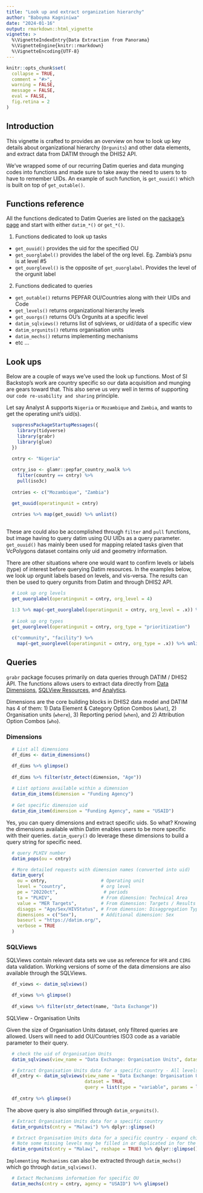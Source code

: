 ```yaml
---
title: "Look up and extract organization hierarchy"
author: "Baboyma Kagniniwa"
date: "2024-01-16"
output: rmarkdown::html_vignette
vignette: >
  %\VignetteIndexEntry{Data Extraction from Panorama}
  %\VignetteEngine{knitr::rmarkdown}
  %\VignetteEncoding{UTF-8}
---
```


```r
knitr::opts_chunk$set(
  collapse = TRUE,
  comment = "#>",
  warning = FALSE,
  message = FALSE,
  eval = FALSE,
  fig.retina = 2
)
```

## Introduction

This vignette is crafted to provides an overview on how to look up key details about organizational hierarchy (`Orgunits`) and other data elements, and extract data from DATIM through the DHIS2 API. 

We've wrapped some of our recurring Datim queries and data munging codes into functions and made sure to take away the need to users to to have to remember UIDs. An example of such function, is `get_ouuid()` which is built on top of `get_outable()`.

## Functions reference

All the functions dedicated to Datim Queries are listed on the [package's page](https://usaid-oha-si.github.io/grabr/reference/index.html) and start with either `datim_*()` or `get_*()`.

1. Functions dedicated to look up tasks

- `get_ouuid()` provides the uid for the specified OU
- `get_ouorglabel()` provides the label of the org level. Eg. Zambia's psnu is at level #5 
- `get_ouorglevel()` is the opposite of `get_ouorglabel`. Provides the level of the orgunit label

2. Functions dedicated to queries

- `get_outable()`     returns PEPFAR OU/Countries along with their UIDs and Code 
- `get_levels()`      returns organizational hierarchy levels
- `get_ouorgs()`      returns OU's Orgunits at a specific level  
- `datim_sqlviews()`  returns list of sqlviews, or uid/data of a specific view
- `datim_orgunits()`  returns organisation units
- `datim_mechs()`     returns implementing mechanisms
- etc ...

## Look ups

Below are a couple of ways we've used the look up functions. Most of SI Backstop's work are country specific so our data acquisition and munging are gears toward that. This also serve us very well in terms of supporting our `code re-usability and sharing` principle.

Let say Analyst A supports `Nigeria` or `Mozambique` and `Zambia`, and wants to get the operating unit's uid(s).

```r

  suppressPackageStartupMessages({
    library(tidyverse)
    library(grabr)
    library(glue)
  })

  cntry <- "Nigeria"
  
  cntry_iso <- glamr::pepfar_country_xwalk %>% 
    filter(country == cntry) %>% 
    pull(iso3c)
  
  cntries <- c("Mozambique", "Zambia")

  get_ouuid(operatingunit = cntry) 
  
  cntries %>% map(get_ouuid) %>% unlist()
  
```

These are could also be accomplished through `filter` and `pull` functions, but image having to query datim using OU UIDs as a query parameter. `get_ouuid()` has mainly been used for mapping related tasks given that VcPolygons dataset contains only uid and geometry information.

There are other situations where one would want to confirm levels or labels (type) of interest before querying Datim resources. In the examples below, we look up orgunit labels based on levels, and vis-versa. The results can then be used to query orgunits from Datim and through DHIS2 API. 

```r
  # Look up org levels
  get_ouorglabel(operatingunit = cntry, org_level = 4)

  1:3 %>% map(~get_ouorglabel(operatingunit = cntry, org_level = .x)) %>% unlist()
  
  # Look up org types
  get_ouorglevel(operatingunit = cntry, org_type = "prioritization")
  
  c("community", "facility") %>% 
    map(~get_ouorglevel(operatingunit = cntry, org_type = .x)) %>% unlist()
```

## Queries

`grabr` package focuses primarily on data queries through DATIM / DHIS2 API. The functions allows users to extract data directly from [Data Dimensions](https://docs.dhis2.org/en/use/user-guides/dhis-core-version-master/understanding-the-data-model/about-data-dimensions.html?h=dimensions+master), [SQLView Resources](https://docs.dhis2.org/en/develop/using-the-api/dhis-core-version-master/visualizations.html#webapi_sql_views), and [Analytics](https://docs.dhis2.org/en/develop/using-the-api/dhis-core-version-master/analytics.html). 

Dimensions are the core building blocks in DHIS2 data model and DATIM has 4 of them: 1) Data Element & Category Option Combos (`what`), 2) Organisation units (`where`), 3) Reporting period (`when`), and 2) Attribution Option Combos (`who`).  

### Dimensions 

```r
  # List all dimensions
  df_dims <- datim_dimensions()

  df_dims %>% glimpse()
  
  df_dims %>% filter(str_detect(dimension, "Age"))
  
  # List options available within a dimension
  datim_dim_items(dimension = "Funding Agency")
  
  # Get specific dimension uid
  datim_dim_item(dimension = "Funding Agency", name = "USAID")
```

Yes, you can query dimensions and extract specific uids. So what? Knowing the dimensions available within Datim enables users to be more specific with their queries. `datim_query()` do leverage these dimensions to build a query string for specific need. 

```r

  # query PLHIV number
  datim_pops(ou = cntry)

  # More detailed requests with dimension names (converted into uid)
  datim_query(
    ou = cntry,                    # Operating unit
    level = "country",             # org level
    pe = "2022Oct",                 # periods
    ta = "PLHIV",                  # From dimension: Technical Area
    value = "MER Targets",         # From dimension: Targets / Results
    disaggs = "Age/Sex/HIVStatus", # From dimension: Disaggregation Type
    dimensions = c("Sex"),         # Additional dimension: Sex
    baseurl = "https://datim.org/",
    verbose = TRUE
  )

```

### SQLViews

SQLViews contain relevant data sets we use as reference for `HFR` and `CIRG` data validation.
Working versions of some of the data dimensions are also available through the SQLViews. 

```r

  df_views <- datim_sqlviews()

  df_views %>% glimpse()
  
  df_views %>% filter(str_detect(name, "Data Exchange"))

```

SQLView - Organisation Units

Given the size of Organisation Units dataset, only filtered queries are allowed. 
Users will need to add OU/Countries ISO3 code as a variable parameter to their query.

```r
  # check the uid of Organisation Units
  datim_sqlviews(view_name = "Data Exchange: Organisation Units", dataset = FALSE)

  # Extract Organisation Units data for a specific country - All levels with child / parent links
  df_cntry <- datim_sqlviews(view_name = "Data Exchange: Organisation Units", 
                             dataset = TRUE,
                             query = list(type = "variable", params = list("OU" = cntry_iso)))
  
  df_cntry %>% glimpse()

```

The above query is also simplified through `datim_orgunits()`.

```r
  # Extract Organisation Units data for a specific country
  datim_orgunits(cntry = "Malawi") %>% dplyr::glimpse()

  # Extract Organisation Units data for a specific country - expand child / parent relationship from facility to OU
  # Note some missing levels may be filled in or duplicated in for the the reshaping to work
  datim_orgunits(cntry = "Malawi", reshape = TRUE) %>% dplyr::glimpse()

```

`Implementing Mechanisms` can also be extracted through `datim_mechs()` which go through `datim_sqlviews()`. 

```r
  # Extact Mechanisms information for specific OU
  datim_mechs(cntry = cntry, agency = "USAID") %>% glimpse()
```


